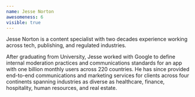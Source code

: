 ```yaml
---
name: Jesse Norton
awesomeness: 6
visible: true
---
```


Jesse Norton is a content specialist with two decades experience working across tech, publishing, and regulated industries.

After graduating from University, Jesse worked with Google to define internal moderation practices and communications standards for an app with one billion monthly users across 220 countries. He has since provided end-to-end communications and marketing services for clients across four continents spanning industries as diverse as healthcare, finance, hospitality, human resources, and real estate.